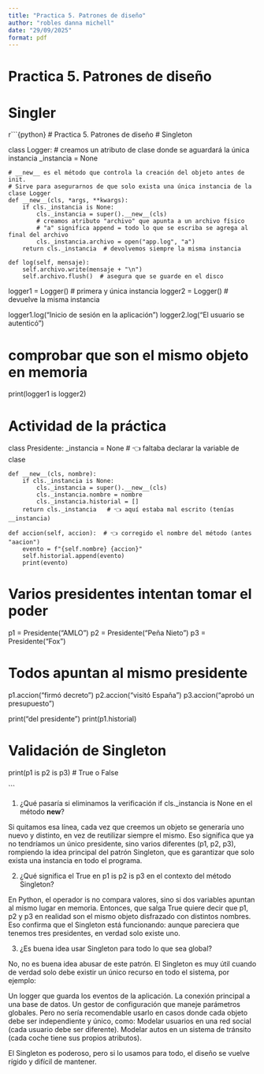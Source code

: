```yaml
---
title: "Practica 5. Patrones de diseño"
author: "robles danna michell"
date: "29/09/2025"
format: pdf
---
```

# Practica 5. Patrones de diseño
# Singler

r```{python}
# Practica 5. Patrones de diseño
# Singleton

class Logger: 
    # creamos un atributo de clase donde se aguardará la única instancia 
    _instancia = None 

    # __new__ es el método que controla la creación del objeto antes de init.
    # Sirve para asegurarnos de que solo exista una única instancia de la clase Logger 
    def __new__(cls, *args, **kwargs):
        if cls._instancia is None: 
            cls._instancia = super().__new__(cls)
            # creamos atributo "archivo" que apunta a un archivo físico
            # "a" significa append = todo lo que se escriba se agrega al final del archivo
            cls._instancia.archivo = open("app.log", "a")
        return cls._instancia  # devolvemos siempre la misma instancia

    def log(self, mensaje):
        self.archivo.write(mensaje + "\n")
        self.archivo.flush()  # asegura que se guarde en el disco

logger1 = Logger()  # primera y única instancia 
logger2 = Logger()  # devuelve la misma instancia

logger1.log("Inicio de sesión en la aplicación")
logger2.log("El usuario se autenticó")

# comprobar que son el mismo objeto en memoria
print(logger1 is logger2)


# Actividad de la práctica

class Presidente:
    _instancia = None  # 👈 faltaba declarar la variable de clase

    def __new__(cls, nombre):
        if cls._instancia is None:
            cls._instancia = super().__new__(cls)
            cls._instancia.nombre = nombre
            cls._instancia.historial = []
        return cls._instancia   # 👈 aquí estaba mal escrito (tenías __instancia)

    def accion(self, accion):  # 👈 corregido el nombre del método (antes "aacion")
        evento = f"{self.nombre} {accion}"
        self.historial.append(evento)
        print(evento)

# Varios presidentes intentan tomar el poder 
p1 = Presidente("AMLO")
p2 = Presidente("Peña Nieto")
p3 = Presidente("Fox")

# Todos apuntan al mismo presidente 
p1.accion("firmó decreto")
p2.accion("visitó España")
p3.accion("aprobó un presupuesto")

print("\nHistorial del presidente")
print(p1.historial)

# Validación de Singleton
print(p1 is p2 is p3)  # True o False

```

1. ¿Qué pasaría si eliminamos la verificación if cls._instancia is None en el método __new__?

Si quitamos esa línea, cada vez que creemos un objeto se generaría uno nuevo y distinto, en vez de reutilizar siempre el mismo.
Eso significa que ya no tendríamos un único presidente, sino varios diferentes (p1, p2, p3), rompiendo la idea principal del patrón Singleton, que es garantizar que solo exista una instancia en todo el programa.

2. ¿Qué significa el True en p1 is p2 is p3 en el contexto del método Singleton?

En Python, el operador is no compara valores, sino si dos variables apuntan al mismo lugar en memoria.
Entonces, que salga True quiere decir que p1, p2 y p3 en realidad son el mismo objeto disfrazado con distintos nombres.
Eso confirma que el Singleton está funcionando: aunque pareciera que tenemos tres presidentes, en verdad solo existe uno.

3. ¿Es buena idea usar Singleton para todo lo que sea global?

No, no es buena idea abusar de este patrón. El Singleton es muy útil cuando de verdad solo debe existir un único recurso en todo el sistema, por ejemplo:

Un logger que guarda los eventos de la aplicación.
La conexión principal a una base de datos.
Un gestor de configuración que maneje parámetros globales.
Pero no sería recomendable usarlo en casos donde cada objeto debe ser independiente y único, como:
Modelar usuarios en una red social (cada usuario debe ser diferente).
Modelar autos en un sistema de tránsito (cada coche tiene sus propios atributos).

El Singleton es poderoso, pero si lo usamos para todo, el diseño se vuelve rígido y difícil de mantener.